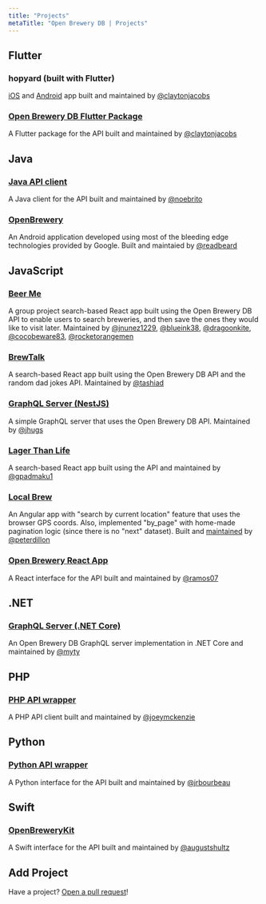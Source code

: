 ```yaml
---
title: "Projects"
metaTitle: "Open Brewery DB | Projects"
---
```


## Flutter

### hopyard (built with Flutter)

[iOS](https://apps.apple.com/us/app/hopyard/id1592361161) and [Android](https://play.google.com/store/apps/details?id=dev.sudden.hopyard) app built and maintained by [@claytonjacobs](https://github.com/claytonjacobs)

### [Open Brewery DB Flutter Package](https://pub.dev/packages/open_brewery_db)
A Flutter package for the API built and maintained by [@claytonjacobs](https://github.com/claytonjacobs)

## Java

### [Java API client](https://github.com/noebrito/openbrewerydb-java)

A Java client for the API built and maintained by [@noebrito](https://github.com/noebrito/)

### [OpenBrewery](https://github.com/readbeard/OpenBrewery)

An Android application developed using most of the bleeding edge technologies provided by Google. Built and maintaied by [@readbeard](https://github.com/readbeard)

## JavaScript

### [Beer Me](https://github.com/blueink38/beer-me)

A group project search-based React app built using the Open Brewery DB API to enable users to search breweries, and then save the ones they would like to visit later. Maintained by [@jnunez1229](https://github.com/jnunez1229), [@blueink38](https://github.com/blueink38), [@dragoonkite](https://github.com/dragoonkite), [@cocobeware83](https://github.com/cocobeware83), [@rocketorangemen](https://github.com/rocketorangemen)

### [BrewTalk](https://github.com/tashiad/brewtalk)

A search-based React app built using the Open Brewery DB API and the random dad jokes API. Maintained by [@tashiad](https://github.com/tashiad)

### [GraphQL Server (NestJS)](https://github.com/jhugs/nestjs-graphql)

A simple GraphQL server that uses the Open Brewery DB API. Maintained by [@jhugs](https://github.com/jhugs)

### [Lager Than Life](https://github.com/gpadmaku1/lager-than-life)

A search-based React app built using the API and maintained by [@gpadmaku1](https://github.com/gpadmaku1)

### [Local Brew](https://local-brew-finder.herokuapp.com)

An Angular app with "search by current location" feature that uses the browser GPS coords. Also, implemented "by_page" with home-made pagination logic (since there is no "next" dataset). Built and [maintained](https://github.com/peterdillon/LocalBrew) by [@peterdillon](https://github.com/peterdillon)

### [Open Brewery React App](https://github.com/ramos07/OpenBreweryReactApp)

A React interface for the API built and maintained by [@ramos07](https://github.com/ramos07)

## .NET

### [GraphQL Server (.NET Core)](https://github.com/myty/openbrewerydb-graphql-dotnet)

An Open Brewery DB GraphQL server implementation in .NET Core and maintained by [@myty](https://github.com/myty/)

## PHP

### [PHP API wrapper](https://github.com/joeymckenzie/openbrewerydb-php-client)

A PHP API client built and maintained by [@joeymckenzie](https://github.com/joeymckenzie/)

## Python

### [Python API wrapper](https://github.com/jrbourbeau/openbrewerydb-python)

A Python interface for the API built and maintained by [@jrbourbeau](https://github.com/jrbourbeau/)

## Swift

### [OpenBreweryKit](https://github.com/augustshultz/OpenBreweryKit)

A Swift interface for the API built and maintained by [@augustshultz](https://github.com/augustshultz/)

## Add Project

Have a project? [Open a pull request](https://github.com/chrisjm/openbrewerydb-gatsby/tree/master/content/projects.mdx)!
